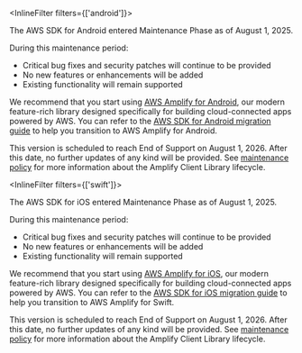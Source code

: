 <Callout warning>

<InlineFilter filters={['android']}>

The AWS SDK for Android entered Maintenance Phase as of August 1, 2025.

During this maintenance period:

* Critical bug fixes and security patches will continue to be provided
* No new features or enhancements will be added
* Existing functionality will remain supported

We recommend that you start using [AWS Amplify for Android](/[platform]), our modern feature-rich library designed specifically for building cloud-connected apps powered by AWS. You can refer to the [AWS SDK for Android migration guide](https://github.com/aws-amplify/amplify-android/blob/main/documents/MobileSDK_To_AmplifyAndroid.md) to help you transition to AWS Amplify for Android.

This version is scheduled to reach End of Support on August 1, 2026. After this date, no further updates of any kind will be provided. See [maintenance policy](/reference/maintenance-policy) for more information about the Amplify Client Library lifecycle.

</InlineFilter>

<InlineFilter filters={['swift']}>

The AWS SDK for iOS entered Maintenance Phase as of August 1, 2025.

During this maintenance period:

* Critical bug fixes and security patches will continue to be provided
* No new features or enhancements will be added
* Existing functionality will remain supported

We recommend that you start using [AWS Amplify for iOS](/[platform]), our modern feature-rich library designed specifically for building cloud-connected apps powered by AWS. You can refer to the [AWS SDK for iOS migration guide](https://github.com/aws-amplify/amplify-swift/blob/main/MobileSDK_To_AmplifySwift_Guidance.md) to help you transition to AWS Amplify for Swift.

This version is scheduled to reach End of Support on August 1, 2026. After this date, no further updates of any kind will be provided. See [maintenance policy](https://docs.amplify.aws/reference/maintenance-policy) for more information about the Amplify Client Library lifecycle.

</InlineFilter>

</Callout>
